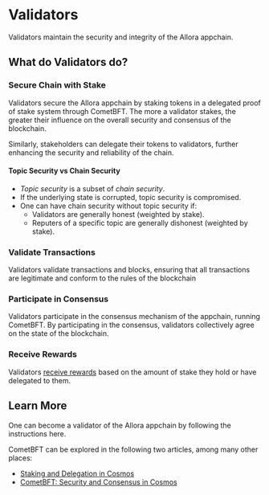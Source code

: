 # Validators

Validators maintain the security and integrity of the Allora appchain.

## What do Validators do?

### Secure Chain with Stake

Validators secure the Allora appchain by staking tokens in a delegated proof of stake system through CometBFT. The more a validator stakes, the greater their influence on the overall security and consensus of the blockchain. 

Similarly, stakeholders can delegate their tokens to validators, further enhancing the security and reliability of the chain.

#### Topic Security vs Chain Security

- *Topic security* is a subset of *chain security*.
- If the underlying state is corrupted, topic security is compromised.
- One can have chain security without topic security if:
    - Validators are generally honest (weighted by stake).
    - Reputers of a specific topic are generally dishonest (weighted by stake).


### Validate Transactions

Validators validate transactions and blocks, ensuring that all transactions are legitimate and conform to the rules of the blockchain

### Participate in Consensus

Validators participate in the consensus mechanism of the appchain, running CometBFT. By participating in the consensus, validators collectively agree on the state of the blockchain.

### Receive Rewards

Validators [receive rewards]() based on the amount of stake they hold or have delegated to them.

## Learn More

One can become a validator of the Allora appchain by following the instructions here.

CometBFT can be explored in the following two articles, among many other places:

- [Staking and Delegation in Cosmos](#)
- [CometBFT: Security and Consensus in Cosmos](#)